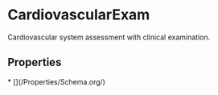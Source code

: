 # CardiovascularExam

Cardiovascular system assessment with clinical examination.

## Properties

<Grid>
* [](/Properties/Schema.org/)

</Grid>

